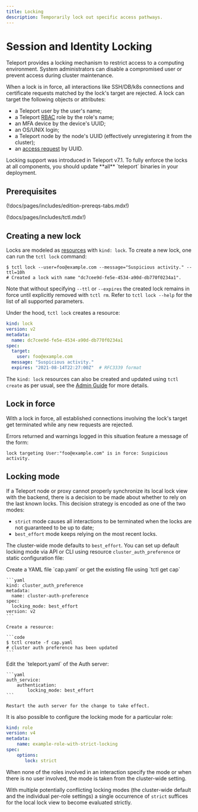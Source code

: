 ```yaml
---
title: Locking
description: Temporarily lock out specific access pathways.
---
```


# Session and Identity Locking

Teleport provides a locking mechanism to restrict access to a computing
environment. System administrators can disable a compromised user or
prevent access during cluster maintenance.

When a lock is in force, all interactions like SSH/DB/k8s connections and
certificate requests matched by the lock's target are rejected.
A lock can target the following objects or attributes:
- a Teleport user by the user's name;
- a Teleport [RBAC](../reference.mdx) role by the role's name;
- an MFA device by the device's UUID;
- an OS/UNIX login;
- a Teleport node by the node's UUID (effectively unregistering it from the
  cluster);
- an [access request](../../enterprise/workflow/index.mdx) by UUID.

<Admonition type="warning">
  Locking support was introduced in Teleport v7.1. To fully enforce the locks
  at all components, you should update **all** `teleport` binaries in your
  deployment.
</Admonition>

## Prerequisites

(!docs/pages/includes/edition-prereqs-tabs.mdx!)

(!docs/pages/includes/tctl.mdx!)

## Creating a new lock

Locks are modeled as [resources](../../setup/reference/resources.mdx) with `kind:
lock`.  To create a new lock, one can run the `tctl lock` command:

```code
$ tctl lock --user=foo@example.com --message="Suspicious activity." --ttl=10h
# Created a lock with name "dc7cee9d-fe5e-4534-a90d-db770f0234a1".
```

Note that without specifying `--ttl` or `--expires` the created lock remains in
force until explicitly removed with `tctl rm`.  Refer to `tctl lock --help` for
the list of all supported parameters.

Under the hood, `tctl lock` creates a resource:

```yaml
kind: lock
version: v2
metadata:
  name: dc7cee9d-fe5e-4534-a90d-db770f0234a1
spec:
  target:
    user: foo@example.com
  message: "Suspicious activity."
  expires: "2021-08-14T22:27:00Z"  # RFC3339 format
```

The `kind: lock` resources can also be created and updated using `tctl create`
as per usual, see the [Admin Guide](../../setup/reference/resources.mdx) for more
details.

## Lock in force

With a lock in force, all established connections involving the lock's target
get terminated while any new requests are rejected.

Errors returned and warnings logged in this situation feature a message of the
form:
```
lock targeting User:"foo@example.com" is in force: Suspicious activity.
```

## Locking mode

If a Teleport node or proxy cannot properly synchronize its local lock view
with the backend, there is a decision to be made about whether to rely on the
last known locks. This decision strategy is encoded as one of the two modes:
- `strict` mode causes all interactions to be terminated when the locks are not
  guaranteed to be up to date;
- `best_effort` mode keeps relying on the most recent locks.

The cluster-wide mode defaults to `best_effort`.
You can set up default locking mode via API or CLI using resource `cluster_auth_preference`
or static configuration file:

<Tabs>
  <TabItem label="API or CLI">
    Create a YAML file `cap.yaml` or get the existing file using `tctl get cap`
    
    ```yaml
    kind: cluster_auth_preference
    metadata:
      name: cluster-auth-preference
    spec:
      locking_mode: best_effort
    version: v2
    ```
    
    Create a resource:
    
    ```code
    $ tctl create -f cap.yaml
    # cluster auth preference has been updated
    ```
  </TabItem>
  <TabItem label="Static Config">
    Edit the `teleport.yaml` of the Auth server:

    ```yaml
    auth_service:
        authentication:
            locking_mode: best_effort
    ```

    Restart the auth server for the change to take effect.
  </TabItem>
</Tabs>

It is also possible to configure the locking mode for a particular role:

```yaml
kind: role
version: v4
metadata:
    name: example-role-with-strict-locking
spec:
    options:
       lock: strict
```

When none of the roles involved in an interaction specify the mode or when
there is no user involved, the mode is taken from the cluster-wide setting.

With multiple potentially conflicting locking modes (the cluster-wide default
and the individual per-role settings) a single occurrence of `strict` suffices
for the local lock view to become evaluated strictly.
